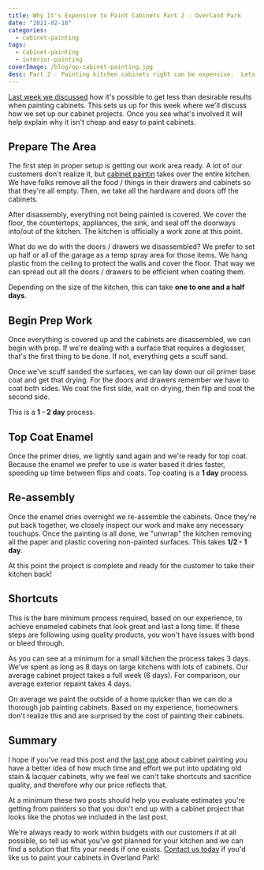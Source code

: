 ```yaml
---
title: Why It's Expensive to Paint Cabinets Part 2 - Overland Park
date: "2021-02-18"
categories:
  - cabinet-painting
tags:
  - cabinet-painting
  - interior-painting
coverImage: /blog/op-cabinet-painting.jpg
desc: Part 2 - Painting kitchen cabinets right can be expensive.  Lets look at what goes into a cabinet painting project that will last you for many years
---
```


[Last week we discussed](https://greatplainspaintingkc.com/why-its-expensive-to-paint-cabinets-overland-park/) how it's possible to get less than desirable results when painting cabinets. This sets us up for this week where we'll discuss how we set up our cabinet projects. Once you see what's involved it will help explain why it isn't cheap and easy to paint cabinets.

## Prepare The Area

The first step in proper setup is getting our work area ready. A lot of our customers don't realize it, but [cabinet paintin](https://www.greatplainspaintingkc.com/cabinet-painting-kansas-city/) takes over the entire kitchen. We have folks remove all the food / things in their drawers and cabinets so that they're all empty. Then, we take all the hardware and doors off the cabinets.

After disassembly, everything not being painted is covered. We cover the floor, the countertops, appliances, the sink, and seal off the doorways into/out of the kitchen. The kitchen is officially a work zone at this point.

What do we do with the doors / drawers we disassembled? We prefer to set up half or all of the garage as a temp spray area for those items. We hang plastic from the ceiling to protect the walls and cover the floor. That way we can spread out all the doors / drawers to be efficient when coating them.

Depending on the size of the kitchen, this can take **one to one and a half days**.

## Begin Prep Work

Once everything is covered up and the cabinets are disassembled, we can begin with prep. If we're dealing with a surface that requires a deglosser, that's the first thing to be done. If not, everything gets a scuff sand.

Once we've scuff sanded the surfaces, we can lay down our oil primer base coat and get that drying. For the doors and drawers remember we have to coat both sides. We coat the first side, wait on drying, then flip and coat the second side.

This is a **1 - 2 day** process.

## Top Coat Enamel

Once the primer dries, we lightly sand again and we're ready for top coat. Because the enamel we prefer to use is water based it dries faster, speeding up time between flips and coats. Top coating is a **1 day** process.

## Re-assembly

Once the enamel dries overnight we re-assemble the cabinets. Once they're put back together, we closely inspect our work and make any necessary touchups. Once the painting is all done, we "unwrap" the kitchen removing all the paper and plastic covering non-painted surfaces. This takes **1/2 - 1 day**.

At this point the project is complete and ready for the customer to take their kitchen back!

## Shortcuts

This is the bare minimum process required, based on our experience, to achieve enameled cabinets that look great and last a long time. If these steps are following using quality products, you won't have issues with bond or bleed through.

As you can see at a minimum for a small kitchen the process takes 3 days. We've spent as long as 8 days on large kitchens with lots of cabinets. Our average cabinet project takes a full week (6 days). For comparison, our average exterior repaint takes 4 days.

On average we paint the outside of a home quicker than we can do a thorough job painting cabinets. Based on my experience, homeowners don't realize this and are surprised by the cost of painting their cabinets.

## Summary

I hope if you've read this post and the [last one](https://greatplainspaintingkc.com/why-its-expensive-to-paint-cabinets-overland-park/) about cabinet painting you have a better idea of how much time and effort we put into updating old stain & lacquer cabinets, why we feel we can't take shortcuts and sacrifice quality, and therefore why our price reflects that.

At a minimum these two posts should help you evaluate estimates you're getting from painters so that you don't end up with a cabinet project that looks like the photos we included in the last post.

We're always ready to work within budgets with our customers if at all possible, so tell us what you've got planned for your kitchen and we can find a solution that fits your needs if one exists. [Contact us today](https://greatplainspaintingkc.com/contact/) if you'd like us to paint your cabinets in Overland Park!
